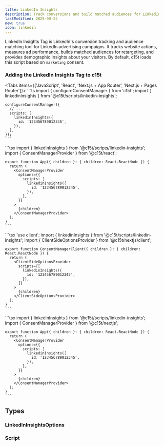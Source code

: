 ```yaml
---
title: LinkedIn Insights
description: Track conversions and build matched audiences for LinkedIn advertising campaigns.
lastModified: 2025-09-24
new: true
icon: linkedin
---
```


LinkedIn Insights Tag is LinkedIn's conversion tracking and audience matching tool for LinkedIn advertising campaigns. It tracks website actions, measures ad performance, builds matched audiences for retargeting, and provides demographic insights about your visitors. By default, c15t loads this script based on `marketing` consent.

### Adding the LinkedIn Insights Tag to c15t

<Tabs items={['JavaScript', 'React', 'Next.js + App Router', 'Next.js + Pages Router']}>
  <Tab value="JavaScript">
    ```ts
    import { configureConsentManager } from 'c15t';
    import { linkedinInsights } from '@c15t/scripts/linkedin-insights';

    configureConsentManager({
      // ... 
      scripts: [
        linkedinInsights({
          id: '123456789012345',
        }),
      ],
    });
    ```
  </Tab>

  <Tab value="React">
    ```tsx
    import { linkedinInsights } from '@c15t/scripts/linkedin-insights';
    import { ConsentManagerProvider } from '@c15t/react';

    export function App({ children }: { children: React.ReactNode }) {
      return (
        <ConsentManagerProvider
          options={{
            scripts: [
              linkedinInsights({
                id: '123456789012345',
              }),
            ],
          }}
        >
          {children}
        </ConsentManagerProvider>
      );
    }
    ```
  </Tab>

  <Tab value="Next.js + App Router">
    ```tsx
    'use client';
    import { linkedinInsights } from '@c15t/scripts/linkedin-insights';
    import { ClientSideOptionsProvider } from '@c15t/nextjs/client';

    export function ConsentManagerClient({ children }: { children: React.ReactNode }) { 
      return (
        <ClientSideOptionsProvider
          scripts={[
            linkedinInsights({
              id: '123456789012345',
            }),
          ]}
        >
          {children}
        </ClientSideOptionsProvider>
      );
    }
    ```
  </Tab>

  <Tab value="Next.js + Pages Router">
    ```tsx
    import { linkedinInsights } from '@c15t/scripts/linkedin-insights';
    import { ConsentManagerProvider } from '@c15t/nextjs';

    export function App({ children }: { children: React.ReactNode }) {
      return ( 
        <ConsentManagerProvider
          options={{
            scripts: [
              linkedinInsights({
                id: '123456789012345',
              }),
            ],
          }}
        >
          {children}
        </ConsentManagerProvider>
      );
    }
    ```
  </Tab>
</Tabs>

## Types

### LinkedInInsightsOptions

<AutoTypeTable path="./packages/scripts/src/linkedin-insights.ts" name="LinkedInInsightsOptions" />

### Script

<AutoTypeTable path="./packages/core/src/libs/script-loader/types.ts" name="Script" />
